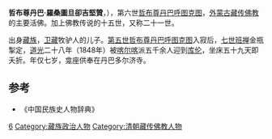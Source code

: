 '''哲布尊丹巴·羅桑圖旦卻吉堅贊'''，{{bd|1842年||1848年|}}），第六世[[哲布尊丹巴呼图克图|哲布尊丹巴呼图克图]]，[[外蒙古|外蒙古]][[藏传佛教|藏传佛教]]的主要活佛。加上佛教传说的十五世，又称二十一世。

出身[[藏族|藏族]]，[[卫藏|卫藏]]牧驴人的儿子。[[第五世哲布尊丹巴呼图克图|第五世哲布尊丹巴呼图克图]]入寂后，[[七世班禅|七世班禅]]金瓶掣定，[[道光|道光]]二十八年（1848年）被[[喀尔喀|喀尔喀]]派五千余人迎到[[库伦|库伦]]，坐床五十九天即夭折。年仅七岁，龛座供奉在丹巴多尔济寺。

== 参考 ==
*《中国民族史人物辞典》
{{Jebtsundamba Khutuktus}}
[[Category:哲布尊丹巴呼图克图|6]]
[[Category:藏族政治人物|Category:藏族政治人物]]
[[Category:清朝藏传佛教人物|Category:清朝藏传佛教人物]]